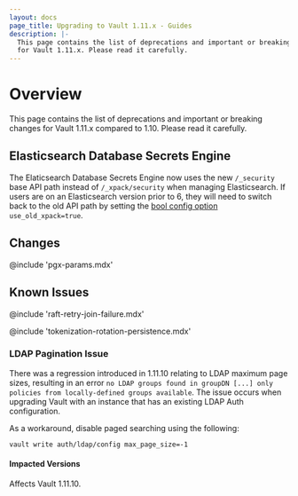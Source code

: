 ```yaml
---
layout: docs
page_title: Upgrading to Vault 1.11.x - Guides
description: |-
  This page contains the list of deprecations and important or breaking changes
  for Vault 1.11.x. Please read it carefully.
---
```


# Overview

This page contains the list of deprecations and important or breaking changes
for Vault 1.11.x compared to 1.10. Please read it carefully.

## Elasticsearch Database Secrets Engine

The Elaticsearch Database Secrets Engine now uses the new `/_security` base API
path instead of `/_xpack/security` when managing Elasticsearch. If users are on
an Elasticsearch version prior to 6, they will need to switch back to the old
API path by setting the [bool config option](/api-docs/secret/databases/elasticdb#use_old_xpack)
`use_old_xpack=true`.

## Changes

@include 'pgx-params.mdx'

## Known Issues

@include 'raft-retry-join-failure.mdx'

@include 'tokenization-rotation-persistence.mdx'

### LDAP Pagination Issue

There was a regression introduced in 1.11.10 relating to LDAP maximum page sizes, resulting in
an error `no LDAP groups found in groupDN [...] only policies from locally-defined groups available`.  The issue
occurs when upgrading Vault with an instance that has an existing LDAP Auth configuration.

As a workaround, disable paged searching using the following:
```shell-session
vault write auth/ldap/config max_page_size=-1
```

#### Impacted Versions

Affects Vault 1.11.10.
